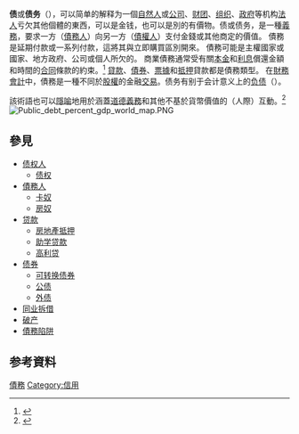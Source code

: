 {{个人理财}}
'''债'''或'''债务'''（{{lang-en|Debt}}），可以简单的解释为一個[[自然人|自然人]]或[[公司|公司]]、[[财团|财团]]、[[组织|组织]]、[[政府|政府]]等机构[[法人|法人]]亏欠其他個體的東西，可以是金钱，也可以是別的有價物。债或债务，是一種[[義務|義務]]，要求一方（[[債務人|債務人]]）向另一方（[[債權人|債權人]]）支付金錢或其他商定的價值。 債務是延期付款或一系列付款，這將其與立即購買區別開來。 債務可能是主權國家或國家、地方政府、公司或個人所欠的。 商業債務通常受有關[[本金|本金]]和[[利息|利息]]償還金額和時間的[[合同|合同]]條款的約束。<ref>{{cite journal|title=Brooke et al versus the City of Philadelphia et al|author=Superior Court of Pennsylvania|url=https://books.google.com/books?id=GUqTAAAAIAAJ|journal=Weekly Notes of Cases Argued and Determined in the Supreme Court of Pennsylvania, the County Courts of Philadelphia, and the United States District and Circuit Courts for the Eastern District of Pennsylvania|publisher=Kay and brother|issue=18|year=1894|volume=34|page=348|author-link=Superior Court of Pennsylvania|access-date=2021-12-15|archive-date=2022-04-07|archive-url=https://web.archive.org/web/20220407031345/https://books.google.com/books?id=GUqTAAAAIAAJ}}</ref> [[貸款|貸款]]、[[債券|債券]]、[[票據|票據]]和[[抵押|抵押]]貸款都是債務類型。 在[[財務會計|財務會計]]中，債務是一種不同於[[股權|股權]]的金融[[交易|交易]]。债务有别于会计意义上的[[负债|负债]]（{{lang|en|Liabilities}}）。

該術語也可以[[隱喻|隱喻]]地用於涵蓋[[道德義務|道德義務]]和其他不基於貨幣價值的（人際）互動。<ref>{{OED|debt}}</ref>[[File:Public_debt_percent_gdp_world_map.PNG|thumb]]

== 參見 ==
* [[债权人|债权人]]
** [[债权|债权]]
* [[債務人|債務人]]
** [[卡奴|卡奴]]
** [[房奴|房奴]]
* [[贷款|贷款]]
** [[房地產抵押|房地產抵押]]
** [[助学贷款|助学贷款]]
** [[高利贷|高利贷]]
* [[债券|债券]]
** [[可转换债券|可转换债券]]
** [[公债|公债]]
** [[外债|外债]]
* [[同业拆借|同业拆借]]
* [[破产|破产]]
* [[債務陷阱|債務陷阱]]

== 参考資料 ==
{{Reflist}}

{{normdaten}}

[[Category:債務|]]
[[Category:信用|Category:信用]]